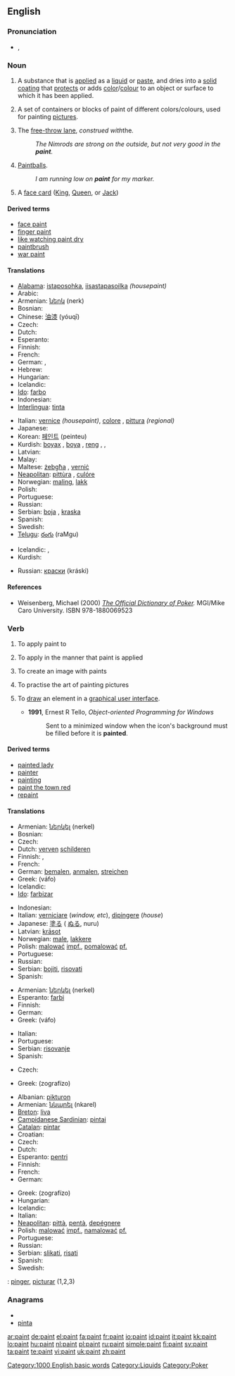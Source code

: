 ==English==
{{wikipedia}}

===Pronunciation===
* {{IPA|/peɪnt/}}, {{SAMPA|/peInt/}}
*: {{audio|en-us-paint.ogg|Audio (US)}}
*: {{rhymes|eɪnt}}

===Noun===
{{en-noun}}

# A substance that is [[apply|applied]] as a [[liquid]] or [[paste]], and dries into a [[solid]] [[coating]] that [[protect]]s or adds [[color]]/[[colour]] to an object or surface to which it has been applied.
# {{context|in plural}} A set of containers or blocks of paint of different colors/colours, used for painting [[picture]]s.
# {{context|basketball|slang}} The [[free-throw lane]], ''construed with ''the''.''
#: ''The Nimrods are strong on the outside, but not very good in the '''paint'''.''
# {{uncountable}} {{context|paintball|slang}} [[paintball|Paintball]]s.
#: ''I am running low on '''paint''' for my marker.''
# {{context|poker slang}} A [[face card]] ([[King]], [[Queen]], or [[Jack]])

====Derived terms====
* [[face paint]]
* [[finger paint]]
* [[like watching paint dry]]
* [[paintbrush]]
* [[war paint]]

====Translations====
{{trans-top|substance}}
* [[Alabama]]: [[istaposohka]], [[iisastapasoilka]] ''(housepaint)''
* Arabic: {{Arab|[[دهان]]}} {{IPAchar|(dihān)}} {{m}}
* Armenian: [[ներկ]] (nerk)
* Bosnian: {{t-|bs|farba|f}}
* Chinese: [[油漆]] (yóuqī)
* Czech: {{t+|cs|barva|f}}
* Dutch: {{t+|nl|verf|f}}
* Esperanto: {{t-|eo|farbo|xs=Esperanto}}
* Finnish: {{t+|fi|maali}}
* French: {{t+|fr|peinture|f}}
* German: {{t+|de|Farbe|f}}, {{t-|de|Lack|m}}
* Hebrew: {{he-translation|צבע|tséva}} {{m}}
* Hungarian: {{t+|hu|festék}}
* Icelandic: {{t+|is|málning|f}}
* [[Ido]]: [[farbo]]
* Indonesian: {{t-|id|cat|xs=Indonesian}}
* [[Interlingua]]: [[tinta]]
{{trans-mid}}
* Italian: [[vernice]] {{f}} ''(housepaint)'', [[colore]] {{m}}, [[pittura]] {{f}} ''(regional)''
* Japanese: {{t-|ja|ペンキ|tr=penki|sc=Jpan}}
* Korean: [[페인트]] (peinteu)
* Kurdish: [[boyax]] {{f}}, [[boya]] {{f}}, [[reng]] {{m}}, {{KUchar|[[بۆیه‌]]}}, {{KUchar|[[ره‌نگ]]}}
* Latvian: {{t-|lv|krāsa|f|xs=Latvian}}
* Malay: {{t+|ms|cat|xs=Malay}}
* Maltese: [[żebgħa]] {{f}}, [[verniċ]] {{f}}
* [[Neapolitan]]: [[pittùra]] {{f}}, [[culóre]] {{m}}
* Norwegian: [[maling]], [[lakk]]
* Polish: {{t-|pl|farba|f}}
* Portuguese: {{t+|pt|tinta|f}}
* Russian: {{t+|ru|краска|f|tr=kráska|sc=Cyrl}}
* Serbian: [[boja]] {{f}}, [[kraska]] {{f}}
* Spanish: {{t+|es|pintura|f}}
* Swedish: {{t+|sv|färg|c}}
* [[Telugu]]: [[రంగు]] (raMgu)
{{trans-bottom}}

{{trans-top|paints: set of containers or blocks of paints of different colours}}
* Icelandic: {{t+|is|málning|f}}, {{t+|is|litir|m|p}}
* Kurdish: {{KUchar|[[ره‌نگ]]}}
{{trans-mid}}
* Russian: [[краски]] (kráski) {{p}}
{{trans-bottom}}

====References====

* Weisenberg, Michael (2000) ''[http://www.poker1.com/mcu/pokerdictionary/mculib_dictionary_info.asp The Official Dictionary of Poker].''  MGI/Mike Caro University.  ISBN 978-1880069523

===Verb===
{{en-verb|paint}}

# {{transitive}} To apply paint to
# {{transitive}} To apply in the manner that paint is applied
# {{transitive}} To create an image with paints
# {{intransitive}} To practise the art of painting pictures
# {{transitive}} {{computing}} To [[draw]] an element in a [[graphical user interface]].
#* '''1991''', Ernest R Tello, ''Object-oriented Programming for Windows''
#*: Sent to a minimized window when the icon's background must be filled before it is '''painted'''.

====Derived terms====
* [[painted lady]]
* [[painter]]
* [[painting]]
* [[paint the town red]]
* [[repaint]]

====Translations====
{{trans-top|apply paint to}}
* Armenian: [[ներկել]] (nerkel)
* Bosnian: {{t-|bs|farbati}}
* Czech: {{t-|cs|malovat}}
* Dutch: [[verven]] [[schilderen]]
* Finnish: {{t+|fi|maalata}}, {{t+|fi|sivellä}}
* French: {{t+|fr|peindre}}
* German: [[bemalen]], [[anmalen]], [[streichen]]
* Greek: {{t+|el|βάφω|sc=Grek}} (váfo)
* Icelandic: {{t+|is|mála}}
* [[Ido]]: [[farbizar]]
{{trans-mid}}
* Indonesian: {{t-|id|cat|alt=mencat|xs=Indonesian}}
* Italian: [[verniciare]] (''window, etc''), [[dipingere]] (''house'')
* Japanese: [[塗る]] ( [[ぬる]], nuru)
* Latvian: [[krāsot]]
* Norwegian: [[male]], [[lakkere]]
* Polish: [[malować]] [[impf.]], [[pomalować]] [[pf.]]
* Portuguese: {{t+|pt|pintar}}
* Russian: {{t+|ru|красить|tr=krásit'|sc=Cyrl}}
* Serbian: [[bojiti]], [[risovati]]
* Spanish: {{t-|es|pintar}}
{{trans-bottom}}

{{trans-top|apply in the manner of paint}}
* Armenian: [[ներկել]] (nerkel)
* Esperanto: [[farbi]]
* Finnish: {{t+|fi|sivellä}}
* German: {{t+|de|streichen}}
* Greek: {{t+|el|βάφω|sc=Grek}} (váfo)
{{trans-mid}}
* Italian: {{t-|it|verniciare}}
* Portuguese: {{t+|pt|pintar}}
* Serbian: [[risovanje]]
* Spanish: {{t-|es|pintar}}
{{trans-bottom}}

{{trans-top|create an image}}
* Czech: {{t-|cs|malovat}}
{{trans-mid}}
* Greek: {{t+|el|ζωγραφίζω|sc=Grek}} (zografízo)
{{trans-bottom}}

{{trans-top|practise the art of painting pictures}}
* Albanian: [[pikturon]]
* Armenian: [[նկարել]] (nkarel)
* [[Breton]]: [[liva]]
* [[Campidanese Sardinian]]: [[pintai]]
* [[Catalan]]: [[pintar]]
* Croatian: {{t+|hr|slikati}}
* Czech: {{t-|cs|malovat}}
* Dutch: {{t+|nl|schilderen}}
* Esperanto: [[pentri]]
* Finnish: {{t+|fi|maalata}}
* French: {{t+|fr|peindre}}
* German: {{t+|de|malen}}
{{trans-mid}}
* Greek: {{t+|el|ζωγραφίζω|sc=Grek}} (zografízo)
* Hungarian: {{t+|hu|fest}}
* Icelandic: {{t+|is|mála}}
* Italian: {{t+|it|dipingere}}
* [[Neapolitan]]: [[pittà]], [[pentà]], [[depégnere]]
* Polish: [[malować]] [[impf.]], [[namalować]] [[pf.]]
* Portuguese: {{t+|pt|pintar}}
* Russian: {{t+|ru|рисовать|tr=risovát'|sc=Cyrl}}
* Serbian: [[slikati]], [[risati]]
* Spanish: {{t-|es|pintar}}
* Swedish: {{t+|sv|måla}}
{{trans-bottom}}

{{checktrans-top}}
{{ttbc|Interlingua}}: [[pinger]], [[picturar]] (1,2,3)
{{trans-mid}}
{{trans-bottom}}

===Anagrams===
* {{alphagram|ainpt}}
* [[pinta]]

[[Category:1000 English basic words]]
[[Category:Liquids]]
[[Category:Poker]]

[[ar:paint]]
[[de:paint]]
[[el:paint]]
[[fa:paint]]
[[fr:paint]]
[[io:paint]]
[[id:paint]]
[[it:paint]]
[[kk:paint]]
[[lo:paint]]
[[hu:paint]]
[[nl:paint]]
[[pl:paint]]
[[ru:paint]]
[[simple:paint]]
[[fi:paint]]
[[sv:paint]]
[[ta:paint]]
[[te:paint]]
[[vi:paint]]
[[uk:paint]]
[[zh:paint]]